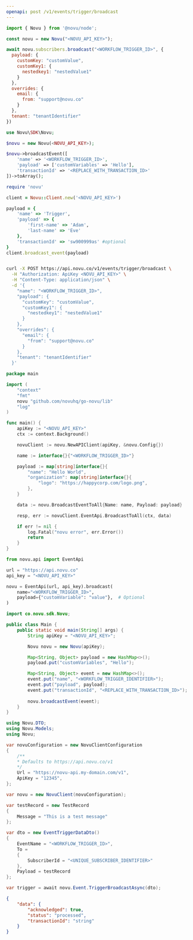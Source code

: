 ```yaml
---
openapi: post /v1/events/trigger/broadcast
---
```


<Snippet file="apikey-warning.mdx" />

<RequestExample>

```javascript Node.js
import { Novu } from '@novu/node';

const novu = new Novu("<NOVU_API_KEY>");

await novu.subscribers.broadcast("<WORKFLOW_TRIGGER_ID>", {
  payload: {
    customKey: "customValue",
    customKey1: {
      nestedkey1: "nestedValue1"
    }
  },
  overrides: {
    email: {
      from: "support@novu.co"
    }
  },
  tenant: "tenantIdentifier"
})
```

```php PHP
use Novu\SDK\Novu;

$novu = new Novu(<NOVU_API_KEY>);

$novu->broadcastEvent([
    'name' => '<WORKFLOW_TRIGGER_ID>',
    'payload' => ['customVariables' => 'Hello'],
    'transactionId' => '<REPLACE_WITH_TRANSACTION_ID>'
])->toArray();
```

```ruby Ruby
require 'novu'

client = Novu::Client.new('<NOVU_API_KEY>')

payload = {
    'name' => 'Trigger',
    'payload' => {
        'first-name' => 'Adam',
        'last-name' => 'Eve'
    },
    'transactionId' => 'sw900999as' #optional
}
client.broadcast_event(payload)
```

```bash cURL

curl -X POST https://api.novu.co/v1/events/trigger/broadcast \
  -H "Authorization: ApiKey <NOVU_API_KEY>" \
  -H "Content-Type: application/json" \
  -d '{
    "name": "<WORKFLOW_TRIGGER_ID>",
    "payload": {
      "customKey": "customValue",
      "customKey1": {
        "nestedkey1": "nestedValue1"
      }
    },
    "overrides": {
      "email": {
        "from": "support@novu.co"
      }
    },
    "tenant": "tenantIdentifier"
  }'


```

```go Go
package main

import (
	"context"
	"fmt"
	novu "github.com/novuhq/go-novu/lib"
	"log"
)

func main() {
	apiKey := "<NOVU_API_KEY>"
	ctx := context.Background()

	novuClient := novu.NewAPIClient(apiKey, &novu.Config{})

    name := interface{}{"<WORKFLOW_TRIGGER_ID>"}

	payload := map[string]interface{}{
		"name": "Hello World",
		"organization": map[string]interface{}{
			"logo": "https://happycorp.com/logo.png",
		},
	}

    data := novu.BroadcastEventToAll{Name: name, Payload: payload}

	resp, err := novuClient.EventApi.BroadcastToAll(ctx, data)

	if err != nil {
		log.Fatal("novu error", err.Error())
		return
	}
}
```

```python Python
from novu.api import EventApi

url = "https://api.novu.co"
api_key = "<NOVU_API_KEY>"

novu = EventApi(url, api_key).broadcast(
    name="<WORKFLOW_TRIGGER_ID>",
    payload={"customVariable": "value"},  # Optional
)
```

```java Java
import co.novu.sdk.Novu;

public class Main {
    public static void main(String[] args) {
        String apiKey = "<NOVU_API_KEY>";

        Novu novu = new Novu(apiKey);

        Map<String, Object> payload = new HashMap<>();
        payload.put("customVariables", "Hello");

        Map<String, Object> event = new HashMap<>();
        event.put("name", "<WORKFLOW_TRIGGER_IDENTIFIER>");
        event.put("payload", payload);
        event.put("transactionId", "<REPLACE_WITH_TRANSACTION_ID>");
      
        novu.broadcastEvent(event);
    }
}


```

```csharp .NET
using Novu.DTO;
using Novu.Models;
using Novu;

var novuConfiguration = new NovuClientConfiguration
{
    /** 
    * Defaults to https://api.novu.co/v1 
    */
    Url = "https://novu-api.my-domain.com/v1", 
    ApiKey = "12345",
};

var novu = new NovuClient(novuConfiguration);

var testRecord = new TestRecord
{
    Message = "This is a test message"
};

var dto = new EventTriggerDataDto()
{
    EventName = "<WORKFLOW_TRIGGER_ID>",
    To =
    {
        SubscriberId = "<UNIQUE_SUBSCRIBER_IDENTIFIER>"
    },
    Payload = testRecord
};

var trigger = await novu.Event.TriggerBroadcastAsync(dto);
```

</RequestExample>

<ResponseExample>

```json Response
{
    "data": {
        "acknowledged": true,
        "status": "processed",
        "transactionId": "string"
    }
}
```

</ResponseExample>
